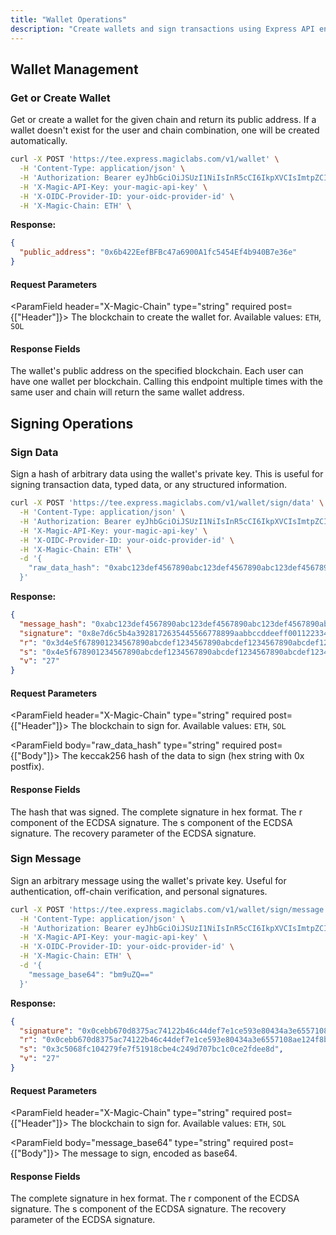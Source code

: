 ```yaml
---
title: "Wallet Operations"
description: "Create wallets and sign transactions using Express API endpoints for wallet management and signing operations."
---
```


## Wallet Management

### Get or Create Wallet

Get or create a wallet for the given chain and return its public address. If a wallet doesn't exist for the user and chain combination, one will be created automatically.

```bash cURL icon="square-terminal"
curl -X POST 'https://tee.express.magiclabs.com/v1/wallet' \
  -H 'Content-Type: application/json' \
  -H 'Authorization: Bearer eyJhbGciOiJSUzI1NiIsInR5cCI6IkpXVCIsImtpZCI6IjNhYVl5dGR3d2UwMzJzMXIzVElyOSJ9...' \
  -H 'X-Magic-API-Key: your-magic-api-key' \
  -H 'X-OIDC-Provider-ID: your-oidc-provider-id' \
  -H 'X-Magic-Chain: ETH' \
```

**Response:**

```json
{
  "public_address": "0x6b422EefBFBc47a6900A1fc5454Ef4b940B7e36e"
}
```

#### Request Parameters

<ParamField header="X-Magic-Chain" type="string" required post={["Header"]}>
The blockchain to create the wallet for. Available values: `ETH`, `SOL`
</ParamField>

#### Response Fields

<ResponseField name="public_address" type="string">
The wallet's public address on the specified blockchain.
</ResponseField>

<Info>
Each user can have one wallet per blockchain. Calling this endpoint multiple times with the same user and chain will return the same wallet address.
</Info>

## Signing Operations

### Sign Data

Sign a hash of arbitrary data using the wallet's private key. This is useful for signing transaction data, typed data, or any structured information.

```bash cURL icon="square-terminal"
curl -X POST 'https://tee.express.magiclabs.com/v1/wallet/sign/data' \
  -H 'Content-Type: application/json' \
  -H 'Authorization: Bearer eyJhbGciOiJSUzI1NiIsInR5cCI6IkpXVCIsImtpZCI6IjNhYVl5dGR3d2UwMzJzMXIzVElyOSJ9...' \
  -H 'X-Magic-API-Key: your-magic-api-key' \
  -H 'X-OIDC-Provider-ID: your-oidc-provider-id' \
  -H 'X-Magic-Chain: ETH' \
  -d '{
    "raw_data_hash": "0xabc123def4567890abc123def4567890abc123def4567890abc123def4567890"
  }'
```

**Response:**

```json
{
  "message_hash": "0xabc123def4567890abc123def4567890abc123def4567890abc123def4567890",
  "signature": "0x8e7d6c5b4a3928172635445566778899aabbccddeeff00112233445566778899",
  "r": "0x3d4e5f678901234567890abcdef1234567890abcdef1234567890abcdef1234",
  "s": "0x4e5f678901234567890abcdef1234567890abcdef1234567890abcdef123456",
  "v": "27"
}
```

#### Request Parameters

<ParamField header="X-Magic-Chain" type="string" required post={["Header"]}>
The blockchain to sign for. Available values: `ETH`, `SOL`
</ParamField>

<ParamField body="raw_data_hash" type="string" required post={["Body"]}>
The keccak256 hash of the data to sign (hex string with 0x postfix).
</ParamField>

#### Response Fields

<ResponseField name="message_hash" type="string">
The hash that was signed.
</ResponseField>

<ResponseField name="signature" type="string">
The complete signature in hex format.
</ResponseField>

<ResponseField name="r" type="string">
The r component of the ECDSA signature.
</ResponseField>

<ResponseField name="s" type="string">
The s component of the ECDSA signature.
</ResponseField>

<ResponseField name="v" type="string">
The recovery parameter of the ECDSA signature.
</ResponseField>

### Sign Message

Sign an arbitrary message using the wallet's private key. Useful for authentication, off-chain verification, and personal signatures.

```bash cURL icon="square-terminal"
curl -X POST 'https://tee.express.magiclabs.com/v1/wallet/sign/message' \
  -H 'Content-Type: application/json' \
  -H 'Authorization: Bearer eyJhbGciOiJSUzI1NiIsInR5cCI6IkpXVCIsImtpZCI6IjNhYVl5dGR3d2UwMzJzMXIzVElyOSJ9...' \
  -H 'X-Magic-API-Key: your-magic-api-key' \
  -H 'X-OIDC-Provider-ID: your-oidc-provider-id' \
  -H 'X-Magic-Chain: ETH' \
  -d '{
    "message_base64": "bm9uZQ=="
  }'
```

**Response:**

```json
{
  "signature": "0x0cebb670d8375ac74122b46c44def7e1ce593e80434a3e6557108ae124f8b44f3c5068fc104279fe7f51918cbe4c249d707bc1c0ce2fdee8d",
  "r": "0x0cebb670d8375ac74122b46c44def7e1ce593e80434a3e6557108ae124f8b44f",
  "s": "0x3c5068fc104279fe7f51918cbe4c249d707bc1c0ce2fdee8d",
  "v": "27"
}
```

#### Request Parameters

<ParamField header="X-Magic-Chain" type="string" required post={["Header"]}>
The blockchain to sign for. Available values: `ETH`, `SOL`
</ParamField>

<ParamField body="message_base64" type="string" required post={["Body"]}>
The message to sign, encoded as base64.
</ParamField>

#### Response Fields

<ResponseField name="signature" type="string">
The complete signature in hex format.
</ResponseField>

<ResponseField name="r" type="string">
The r component of the ECDSA signature.
</ResponseField>

<ResponseField name="s" type="string">
The s component of the ECDSA signature.
</ResponseField>

<ResponseField name="v" type="string">
The recovery parameter of the ECDSA signature.
</ResponseField>
